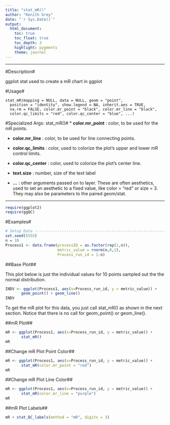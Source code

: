 ```yaml
---
title: "stat_mR()"
author: "Kenith Grey"
date: "`r Sys.Date()`"
output:
  html_document:
    toc: true
    toc_float: true
    toc_depth: 3
    highlight: pygments
    theme: journal 
---
```

***
#Description#

ggplot stat used to create a mR chart in ggplot

#Usage#

    stat_mR(mapping = NULL, data = NULL, geom = "point",
      position = "identity", show.legend = NA, inherit.aes = TRUE,
      na.rm = FALSE, color.mr_point = "black", color.mr_line = "black",
      color.qc_limits = "red", color.qc_center = "blue", ...)


#Specialized Args: stat_mR()#
  * **color.mr_point** : color, to be used for the mR points.

  * **color.mr_line**	 : color, to be used for line connecting points.

  * **color.qc_limits**	: color, used to colorize the plot's upper and lower mR control limits.

  * **color.qc_center**	: color, used to colorize the plot's center line.

  * **text.size** : number, size of the text label

  * **...** : other arguments passed on to layer. These are often aesthetics, used to set an aesthetic to a fixed value, like color = "red" or size = 3. They may also be parameters to the paired geom/stat.

***
```r
require(ggplot2)
require(ggQC)
```


#Examples#
```r
# Setup Data --------------------------------------------------------------
set.seed(5555)
n = 10
Process1 <- data.frame(processID = as.factor(rep(1,n)),
                       metric_value = rnorm(n,0,1),
                       Process_run_id = 1:n)
```

##Base Plot##
 
 This plot below is just the individual values for 10 points sampled out the the normal distribution.
 
```r
INDV <- ggplot(Process1, aes(x=Process_run_id, y = metric_value)) +
       geom_point() + geom_line() 
INDV
```
   
  To get the mR plot for this data, you just call stat_mR() as shown in the next section. Notice that there is no call for geom_point() or geom_line().
  
##mR Plot##
```r
mR <- ggplot(Process1, aes(x=Process_run_id, y = metric_value)) +
       stat_mR()  
mR
```

##Change mR Plot Point Color##
```r
mR <- ggplot(Process1, aes(x=Process_run_id, y = metric_value)) +
       stat_mR(color.mr_point = "red")  
mR
```

##Change mR Plot Line Color##
```r
mR <- ggplot(Process1, aes(x=Process_run_id, y = metric_value)) +
       stat_mR(color.mr_line = "purple")  
mR
```


##mR Plot Labels##
```r
mR + stat_QC_labels(method = "mR", digits = 3) 
```

